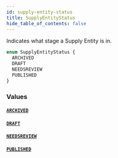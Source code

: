 ```yaml
---
id: supply-entity-status
title: SupplyEntityStatus
hide_table_of_contents: false
---
```



Indicates what stage a Supply Entity is in.

```graphql
enum SupplyEntityStatus {
  ARCHIVED
  DRAFT
  NEEDSREVIEW
  PUBLISHED
}
```


### Values

#### [`ARCHIVED`](#)




#### [`DRAFT`](#)




#### [`NEEDSREVIEW`](#)




#### [`PUBLISHED`](#)






